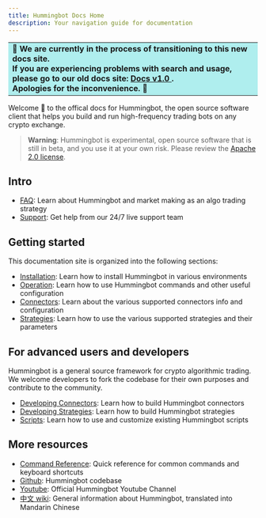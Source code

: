 ```yaml
---
title: Hummingbot Docs Home
description: Your navigation guide for documentation
---
```


<table>
  <tr>
    <td style="background-color: #AFEEEE">
      <b>
        🚧 We are currently in the process of transitioning to this new docs
        site.
        <br />
        If you are experiencing problems with search and usage, please go to our
        old docs site: <a href="https://docs-v1.hummingbot.io">
          Docs v1.0
        </a>. <br />
        Apologies for the inconvenience. 🚧
      </b>
    </td>
  </tr>
</table>

Welcome 👋 to the offical docs for Hummingbot, the open source software client that helps you build and run high-frequency trading bots on any crypto exchange.

> **Warning**: Hummingbot is experimental, open source software that is still in beta, and you use it at your own risk. Please review the [Apache 2.0 license](https://github.com/CoinAlpha/hummingbot/blob/master/LICENSE).

## Intro

- [FAQ](/resources/faq): Learn about Hummingbot and market making as an algo trading strategy
- [Support](/intro/support): Get help from our 24/7 live support team

## Getting started

This documentation site is organized into the following sections:

- [Installation](/installation/overview): Learn how to install Hummingbot in various environments
- [Operation](/operation/client): Learn how to use Hummingbot commands and other useful configuration
- [Connectors](/connectors/overview): Learn about the various supported connectors info and configuration
- [Strategies](/strategies/overview): Learn how to use the various supported strategies and their parameters

## For advanced users and developers

Hummingbot is a general source framework for crypto algorithmic trading. We welcome developers to fork the codebase for their own purposes and contribute to the community.

- [Developing Connectors](/developer/overview): Learn how to build Hummingbot connectors
- [Developing Strategies](/developer/strategies-overview): Learn how to build Hummingbot strategies
- [Scripts](/scripts/overview): Learn how to use and customize existing Hummingbot scripts

## More resources

- [Command Reference](/operation/command-ref): Quick reference for common commands and keyboard shortcuts
- [Github](https://github.com/coinalpha/hummingbot): Hummingbot codebase
- [Youtube](https://www.youtube.com/channel/UCxzzdEnDRbylLMWmaMjywOA): Official Hummingbot Youtube Channel
- [中文 wiki](https://github.com/coinalpha/hummingbot_chinese): General information about Hummingbot, translated into Mandarin Chinese

